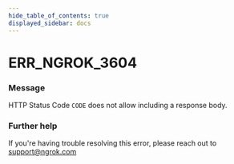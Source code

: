 ```yaml
---
hide_table_of_contents: true
displayed_sidebar: docs
---
```



# ERR_NGROK_3604

### Message

HTTP Status Code `CODE` does not allow including a response body.

<ErrorDetails error="err_ngrok_3604" />

### Further help

If you're having trouble resolving this error, please reach out to [support@ngrok.com](mailto:support@ngrok.com?subject=Help%20with%20ERR_NGROK_3604)
